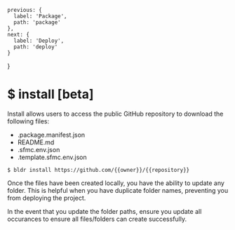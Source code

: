 

    previous: {
      label: 'Package',
      path: 'package'
    },
    next: {
      label: 'Deploy',
      path: 'deploy'
    }
  }


# $ install [beta]

Install allows users to access the public GitHub repository to download the following files:
- .package.manifest.json
- README.md
- .sfmc.env.json
- .template.sfmc.env.json


```
$ bldr install https://github.com/{{owner}}/{{repository}}
```

Once the files have been created locally, you have the ability to update any folder. This is helpful when you have duplicate folder names, preventing you from deploying the project.

In the event that you update the folder paths, ensure you update all occurances to ensure all files/folders can create successfully.

<br />


